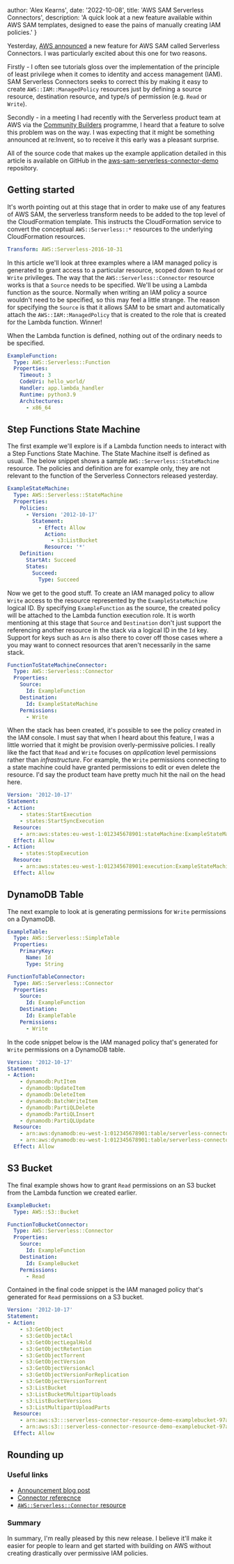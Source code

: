 
  author: 'Alex Kearns',
  date: '2022-10-08',
  title: 'AWS SAM Serverless Connectors',
  description: 'A quick look at a new feature available within AWS SAM templates, designed to ease the pains of manually creating IAM policies.'
}


Yesterday, [AWS announced](https://aws.amazon.com/about-aws/whats-new/2022/10/aws-sam-serverless-connectors/) a new feature for AWS SAM called Serverless Connectors. I was particularly excited about this one for two reasons.

Firstly - I often see tutorials gloss over the implementation of the principle of least privilege when it comes to identity and access management (IAM). SAM Serverless Connectors seeks to correct this by making it easy to create `AWS::IAM::ManagedPolicy` resources just by defining a source resource, destination resource, and type/s of permission (e.g. `Read` or `Write`).

Secondly - in a meeting I had recently with the Serverless product team at AWS via the [Community Builders](https://aws.amazon.com/developer/community/community-builders/) programme, I heard that a feature to solve this problem was on the way. I was expecting that it might be something announced at re:Invent, so to receive it this early was a pleasant surprise.

All of the source code that makes up the example application detailed in this article is available on GitHub in the [aws-sam-serverless-connector-demo](https://github.com/alexkearns/aws-sam-serverless-connector-demo) repository.

## Getting started

It's worth pointing out at this stage that in order to make use of any features of AWS SAM, the serverless transform needs to be added to the top level of the CloudFormation template. This instructs the CloudFormation service to convert the conceptual `AWS::Serverless::*` resources to the underlying CloudFormation resources.

```yaml
Transform: AWS::Serverless-2016-10-31
```

In this article we'll look at three examples where a IAM managed policy is generated to grant access to a particular resource, scoped down to `Read` or `Write` privileges. The way that the `AWS::Serverless::Connector` resource works is that a `Source` needs to be specified. We'll be using a Lambda function as the source. Normally when writing an IAM policy a source wouldn't need to be specified, so this may feel a little strange. The reason for specifying the `Source` is that it allows SAM to be smart and automatically attach the `AWS::IAM::ManagedPolicy` that is created to the role that is created for the Lambda function. Winner!

When the Lambda function is defined, nothing out of the ordinary needs to be specified.

```yaml
ExampleFunction:
  Type: AWS::Serverless::Function
  Properties:
    Timeout: 3
    CodeUri: hello_world/
    Handler: app.lambda_handler
    Runtime: python3.9
    Architectures:
      - x86_64
```

## Step Functions State Machine

The first example we'll explore is if a Lambda function needs to interact with a Step Functions State Machine. The State Machine itself is defined as usual. The below snippet shows a sample `AWS::Serverless::StateMachine` resource. The policies and definition are for example only, they are not relevant to the function of the Serverless Connectors released yesterday. 

```yaml
ExampleStateMachine:
  Type: AWS::Serverless::StateMachine
  Properties:
    Policies:
      - Version: '2012-10-17' 
        Statement:
          - Effect: Allow
            Action:
              - s3:ListBucket
            Resource: '*'
    Definition:
      StartAt: Succeed
      States:
        Succeed:
          Type: Succeed
```

Now we get to the good stuff. To create an IAM managed policy to allow `Write` access to the resource represented by the `ExampleStateMachine` logical ID. By specifying `ExampleFunction` as the source, the created policy will be attached to the Lambda function execution role. It is worth mentioning at this stage that `Source` and `Destination` don't just support the referencing another resource in the stack via a logical ID in the `Id` key. Support for keys such as `Arn` is also there to cover off those cases where a you may want to connect resources that aren't necessarily in the same stack.

```yaml
FunctionToStateMachineConnector:
  Type: AWS::Serverless::Connector
  Properties:
    Source:
      Id: ExampleFunction
    Destination:
      Id: ExampleStateMachine
    Permissions:
      - Write
```

When the stack has been created, it's possible to see the policy created in the IAM console. I must say that when I heard about this feature, I was a little worried that it might be provision overly-permissive policies. I really like the fact that `Read` and `Write` focuses on *application* level permissions rather than *infrastructure*. For example, the `Write` permissions connecting to a state machine could have granted permissions to edit or even delete the resource. I'd say the product team have pretty much hit the nail on the head here.

```yaml
Version: '2012-10-17'
Statement:
- Action:
    - states:StartExecution
    - states:StartSyncExecution
  Resource:
    - arn:aws:states:eu-west-1:012345678901:stateMachine:ExampleStateMachine-WnEDETcG2BGX
  Effect: Allow
- Action:
    - states:StopExecution
  Resource:
    - arn:aws:states:eu-west-1:012345678901:execution:ExampleStateMachine-WnEDETcG2BGX:*
  Effect: Allow
```

## DynamoDB Table

The next example to look at is generating permissions for `Write` permissions on a DynamoDB.

```yaml
ExampleTable:
  Type: AWS::Serverless::SimpleTable
  Properties:
    PrimaryKey:
      Name: Id
      Type: String

FunctionToTableConnector:
  Type: AWS::Serverless::Connector
  Properties:
    Source:
      Id: ExampleFunction
    Destination:
      Id: ExampleTable
    Permissions:
      - Write
```

In the code snippet below is the IAM managed policy that's generated for `Write` permissions on a DynamoDB table. 

```yaml
Version: '2012-10-17'
Statement:
- Action:
    - dynamodb:PutItem
    - dynamodb:UpdateItem
    - dynamodb:DeleteItem
    - dynamodb:BatchWriteItem
    - dynamodb:PartiQLDelete
    - dynamodb:PartiQLInsert
    - dynamodb:PartiQLUpdate
  Resource:
    - arn:aws:dynamodb:eu-west-1:012345678901:table/serverless-connector-resource-demo-ExampleTable-G4C7DC159EJL
    - arn:aws:dynamodb:eu-west-1:012345678901:table/serverless-connector-resource-demo-ExampleTable-G4C7DC159EJL/index/*
  Effect: Allow
```

## S3 Bucket

The final example shows how to grant `Read` permissions on an S3 bucket from the Lambda function we created earlier. 

```yaml
ExampleBucket:
  Type: AWS::S3::Bucket

FunctionToBucketConnector:
  Type: AWS::Serverless::Connector
  Properties:
    Source:
      Id: ExampleFunction
    Destination:
      Id: ExampleBucket
    Permissions:
      - Read
```

Contained in the final code snippet is the IAM managed policy that's generated for `Read` permissions on a S3 bucket. 

```yaml
Version: '2012-10-17'
Statement:
- Action:
    - s3:GetObject
    - s3:GetObjectAcl
    - s3:GetObjectLegalHold
    - s3:GetObjectRetention
    - s3:GetObjectTorrent
    - s3:GetObjectVersion
    - s3:GetObjectVersionAcl
    - s3:GetObjectVersionForReplication
    - s3:GetObjectVersionTorrent
    - s3:ListBucket
    - s3:ListBucketMultipartUploads
    - s3:ListBucketVersions
    - s3:ListMultipartUploadParts
  Resource:
    - arn:aws:s3:::serverless-connector-resource-demo-examplebucket-97ah5qo379y1
    - arn:aws:s3:::serverless-connector-resource-demo-examplebucket-97ah5qo379y1/*
  Effect: Allow
```

## Rounding up

### Useful links

- [Announcement blog post](https://aws.amazon.com/about-aws/whats-new/2022/10/aws-sam-serverless-connectors/)
- [Connector referecnce](https://docs.aws.amazon.com/serverless-application-model/latest/developerguide/reference-sam-connector.html)
- [`AWS::Serverless::Connector` resource](https://docs.aws.amazon.com/serverless-application-model/latest/developerguide/sam-resource-connector.html) 

### Summary

In summary, I'm really pleased by this new release. I believe it'll make it easier for people to learn and get started with building on AWS without creating drastically over permissive IAM policies.